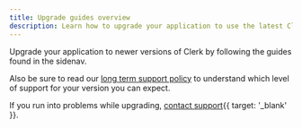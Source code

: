```yaml
---
title: Upgrade guides overview
description: Learn how to upgrade your application to use the latest Clerk features and SDKs.
---
```


Upgrade your application to newer versions of Clerk by following the guides found in the sidenav.

Also be sure to read our [long term support policy](/docs/upgrade-guides/long-term-support) to understand which level of support for your version you can expect.

If you run into problems while upgrading, [contact support](/contact/support){{ target: '_blank' }}.
